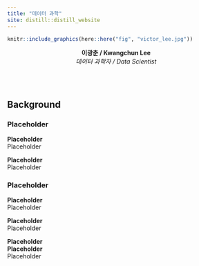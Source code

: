 ```yaml
---
title: "데이터 과학"
site: distill::distill_website
---
```


<div class = "container">
  <div class = "pull-left">
  
```r
knitr::include_graphics(here::here("fig", "victor_lee.jpg"))
```

<center>**이광춘 / Kwangchun Lee**  
*데이터 과학자 / Data Scientist* </center>
  </div>
  
  <div class = "pull-right">

  </div>
</div>
<br>
<br>

## Background
<div class = "container">
  <div class = "pull-left">
### Placeholder
**Placeholder**  
Placeholder
  
**Placeholder**  
Placeholder
  </div>
  <div class = "pull-right">
### Placeholder
**Placeholder**  
Placeholder
  
**Placeholder**  
Placeholder

**Placeholder**  
**Placeholder**       
Placeholder
  </div>
</div>